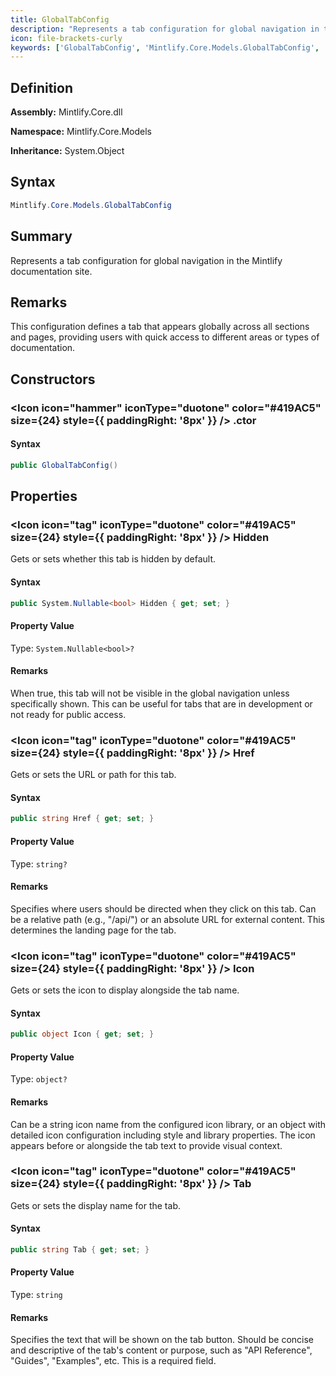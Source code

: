 ```yaml
---
title: GlobalTabConfig
description: "Represents a tab configuration for global navigation in the Mintlify documentation site."
icon: file-brackets-curly
keywords: ['GlobalTabConfig', 'Mintlify.Core.Models.GlobalTabConfig', 'Mintlify.Core.Models', 'class', 'System.Object']
---
```


## Definition

**Assembly:** Mintlify.Core.dll

**Namespace:** Mintlify.Core.Models

**Inheritance:** System.Object

## Syntax

```csharp
Mintlify.Core.Models.GlobalTabConfig
```

## Summary

Represents a tab configuration for global navigation in the Mintlify documentation site.

## Remarks

This configuration defines a tab that appears globally across all sections and pages,
            providing users with quick access to different areas or types of documentation.

## Constructors

### <Icon icon="hammer" iconType="duotone" color="#419AC5" size={24} style={{ paddingRight: '8px' }} />  .ctor

#### Syntax

```csharp
public GlobalTabConfig()
```

## Properties

### <Icon icon="tag" iconType="duotone" color="#419AC5" size={24} style={{ paddingRight: '8px' }} />  Hidden

Gets or sets whether this tab is hidden by default.

#### Syntax

```csharp
public System.Nullable<bool> Hidden { get; set; }
```

#### Property Value

Type: `System.Nullable<bool>?`

#### Remarks

When true, this tab will not be visible in the global navigation unless
            specifically shown. This can be useful for tabs that are in development
            or not ready for public access.

### <Icon icon="tag" iconType="duotone" color="#419AC5" size={24} style={{ paddingRight: '8px' }} />  Href

Gets or sets the URL or path for this tab.

#### Syntax

```csharp
public string Href { get; set; }
```

#### Property Value

Type: `string?`

#### Remarks

Specifies where users should be directed when they click on this tab.
            Can be a relative path (e.g., "/api/") or an absolute URL for external content.
            This determines the landing page for the tab.

### <Icon icon="tag" iconType="duotone" color="#419AC5" size={24} style={{ paddingRight: '8px' }} />  Icon

Gets or sets the icon to display alongside the tab name.

#### Syntax

```csharp
public object Icon { get; set; }
```

#### Property Value

Type: `object?`

#### Remarks

Can be a string icon name from the configured icon library, or an object
            with detailed icon configuration including style and library properties.
            The icon appears before or alongside the tab text to provide visual context.

### <Icon icon="tag" iconType="duotone" color="#419AC5" size={24} style={{ paddingRight: '8px' }} />  Tab

Gets or sets the display name for the tab.

#### Syntax

```csharp
public string Tab { get; set; }
```

#### Property Value

Type: `string`

#### Remarks

Specifies the text that will be shown on the tab button. Should be concise
            and descriptive of the tab's content or purpose, such as "API Reference",
            "Guides", "Examples", etc. This is a required field.


